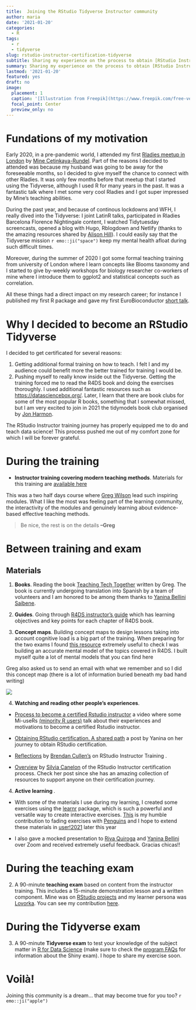 ```yaml
---
title:  Joining the RStudio Tidyverse Instructor community
author: maria
date: '2021-01-20'
categories:
  - R
tags:
  - r
  - tidyverse
slug: rstudio-instructor-certification-tidyverse
subtitle: Sharing my experience on the process to obtain [RStudio Instructor certification](https://education.rstudio.com/trainers/#info).
summary: Sharing my experience on the process to obtain [RStudio Instructor certification](https://education.rstudio.com/trainers/#info).
lastmod: '2021-01-20'
featured: yes
draft: no
image:
  placement: 1
  caption: '[Illustration from Freepik](https://www.freepik.com/free-vector/employees-giving-hands-helping-colleagues-walk-upstairs_7732609.htm#page=1&query=community&position=4)'
  focal_point: Center
  preview_only: no
---
```


# Fundations of my motivation

Early 2020, in a pre-pandemic world, I attended my first [Rladies meetup in London](https://mine-cetinkaya-rundel.github.io/tidy-up-ds/2020-02-london/tidy-up.html#1) by 
[Mine Cetinkaya-Rundel](https://education.rstudio.com/author/mine/). Part of the reasons I decided to attended was because my husband was going to be away for the foreseeable months, so I decided to give myself the chance to connect with other Rladies. It was only few months before that meetup that I started using the Tidyverse, although I used R for many years in the past. It was a fantastic talk where I met some very cool Rladies and I got super impressed by Mine's teaching abilities. 

During the past year, and because of continous lockdowns and WFH, I really dived into the Tidyverse: I joint LatinR talks, participated in Rladies Barcelona Florence Nightingale content, I watched Tidytuesday screencasts, opened a blog with Hugo, Rblogdown and Netlify (thanks to the amazing resources shared by [Alison Hill](https://education.rstudio.com/trainers/people/hill+alison/)). I could easily say that the Tidyverse mission `r emo::ji("space")` keep my mental health afloat during such difficult times. 

Moreover, during the summer of 2020 I got some formal teaching training from university of London where I learn concepts like Blooms taxonomy and I started to give by-weekly workshops for biology researcher co-workers of mine where I introduce them to ggplot2 and statistical concepts such as correlation.

All these things had a direct impact on my research career; for instance I published my 
first R package and gave my first EuroBioconductor [short talk](https://docs.google.com/presentation/d/16WN2ldl0r4f5Iv1pR5DAdSIC29H5JcM1Dr0RrYH9qx4/edit#slide=id.p).

# Why I decided to become an RStudio Tidyverse

I decided to get certificated for several reasons: 

1. Getting additional formal training on how to teach. I felt I and my audience could benefit more the better trained for training I would be. 
2. Pushing myself to really know inside out the Tidyverse. Getting the training forced me to read the R4DS book and doing the exercises thoroughly. I used additional fantastic resources such as [https://datasciencebox.org/](https://datasciencebox.org/). Later, I learn that there are book clubs for some of the most popular R books, something that I somewhat missed, but I am very excited to join in 2021 the tidymodels book club organised by [Jon Harmon](https://twitter.com/JonTheGeek).

The RStudio Instructor training journey has properly equipped me to do and teach data science! This process pushed me out of my comfort zone for which I will be forever grateful.

# During the training 
- **Instructor training covering modern teaching methods**. Materials for this training are [available here](https://drive.google.com/drive/folders/13ohFt3D0EJ5PDbMaWTxnHH-hwA7G0IvY)

This was a two half days course where [Greg Wilson](https://third-bit.com/) lead such inspiring modules. What I like the most was feeling part of the learning community, the interactivity of the modules and genuinely learning about evidence-based effective teaching methods.

> Be nice, the rest is on the details **--Greg**


# Between training and exam

## Materials
1. **Books**. 
Reading the book [Teaching Tech Together](https://teachtogether.tech/) written by Greg. The book is currently undergoing translation into Spanish by a team of volunteers and I am honored to be among them thanks to [Yanina Bellini Saibene](https://education.rstudio.com/trainers/people/bellini_saibene+yanina/).

2. **Guides**.
Going through [R4DS instructor's guide](https://github.com/rstudio-education/r4ds-instructors) which has learning objectives and key points for each chapter of R4DS book.

3. **Concept maps**.
Building concept maps to design lessons taking into account cognitive load is a big part of the training. When preparing for the two exams I found [this resource](https://github.com/rstudio/concept-maps/tree/master/es) extremely useful to check I was building an accurate mental model of the topics covered in R4DS. I built myself quite a lot of mental models that you can find here 

Greg also asked us to send an email with what we remember and so I did this concept map (there is a lot of information buried beneath my bad hand writing)

![](RStudioInstructor_1month_MariaDermit.jpg)

4. **Watching and reading other people's experiences**.

- [Process to become a certified Rstudio instructor]( https://www.youtube.com/watch?v=SJmfXYd0hOU&feature=emb_logo) a video where some Mi-useRs [(minority R users)](https://medium.com/@doritolay/introducing-mir-a-community-for-underrepresented-users-of-r-7560def7d861) talk about their experiences and motivations to become a certified Rstudio instructor.

- [Obtaining RStudio certification. A shared path](https://yabellini.netlify.app/post/rstudiocertification/) a post by Yanina on her journey to obtain RStudio certification.

- [Reflections](https://bcullen.rbind.io/post/2020-09-03-reflections-on-rstudio-instructor-training/) by [Brendan Cullen's](https://education.rstudio.com/trainers/people/cullen+brendan/) on RStudio Instructor Training .

- [Overview](https://silvia.rbind.io/2020-10-07-rstudio-instructor-certification-tidyverse/) by [Silvia Canelon](https://education.rstudio.com/trainers/people/canelon+silvia/) 
of the RStudio Instructor certification process. Check her post since she has an amazing  collection of resources to support anyone on their certification journey.

4. **Active learning **.

- With some of the materials I use during my learning, I created some exercises using the [learnr](https://rstudio.github.io/learnr/) package, which is such a powerful and versatile way to create interactive exercises.
[This](https://clif.shinyapps.io/01-Replacement-es/) is my humble contribution to fading exercises with [Penguins](https://github.com/allisonhorst/palmerpenguins) and I hope to extend these materials in [user!2021](https://user2021.r-project.org/) later this year

- I also gave a mocked presentation to [Riva Quiroga](https://education.rstudio.com/trainers/people/quiroga+riva/) and [Yanina Bellini](https://education.rstudio.com/trainers/people/bellini_saibene+yanina/) over Zoom and received extremely useful feedback. Gracias chicas!!


# During the teaching exam
2. A 90-minute **teaching exam** based on content from the instructor training. This includes a 15-minute demonstration lesson and a written component. Mine was on [RStudio projects](https://r4ds.had.co.nz/workflow-projects.html) and my learner persona was [Lovorka](https://docs.google.com/presentation/d/11CN4Ox8k-zeFEoXJYkbWTNN0V94pyS-T8oHMmBG34xU/edit#slide=id.ga7003f49f1_0_78). You can see my contribution [here](https://docs.google.com/presentation/d/124emaF1lpe4PwVC2zy2bxN1-ckGynlPBkFxVRh7a0r8/edit).


# During the Tidyverse exam

3. A 90-minute **Tidyverse exam** to test your knowledge of the subject matter in [R for Data Science](https://r4ds.had.co.nz/) (make sure to check the [program FAQs](https://education.rstudio.com/trainers/#faq) for information about the Shiny exam). I hope to share my exercise soon. 

# Voilà!

Joining this community is a dream... that may become true for you too? `r emo::ji("apple")`




